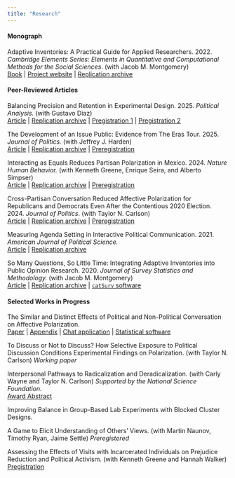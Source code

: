 ```yaml
---
title: "Research"
---
```



#### **Monograph**

Adaptive Inventories: A Practical Guide for Applied Researchers. 2022. *Cambridge Elements Series: Elements in Quantitative and Computational Methods for the Social Sciences*. (with Jacob M. Montgomery)\
[Book](https://www.cambridge.org/core/elements/abs/adaptive-inventories/56F7F734D6A22261D7BD2887CA9E8F97){target="_blank"} | [Project website](https://catsurv.com/){target="_blank"} | [Replication archive](https://codeocean.com/capsule/2685679/tree/v2){target="_blank"}


#### **Peer-Reviewed Articles**

Balancing Precision and Retention in Experimental Design. 2025. *Political Analysis.* (with Gustavo Diaz) \
[Article](https://doi.org/10.1017/pan.2025.10008){target="_blank"} |
[Replication archive](https://doi.org/10.7910/DVN/LMFOBS){target="_blank"} |
[Pregistration 1](https://osf.io/xj35p){target="_blank"}  |
[Pregistration 2](https://osf.io/kpwy6){target="_blank"} 

The Development of an Issue Public: Evidence from The Eras Tour. 2025. *Journal of Politics.* (with Jeffrey J. Harden) \
 [Article](https://doi.org/10.1086/737279){target="_blank"} |
 [Replication archive](https://doi.org/10.7910/DVN/NQLNFZ){target="_blank"} |
 [Preregistration](https://osf.io/m6nqd){target="_blank"}

Interacting as Equals Reduces Partisan Polarization in Mexico. 2024. *Nature Human Behavior.* (with Kenneth Greene, Enrique Seira, and Alberto Simpser)\
[Article](https://doi.org/10.1038/s41562-024-02043-y){target="_blank"} |
[Replication archive](https://osf.io/f7bzy/){target="_blank"} |
[Preregistration](https://www.socialscienceregistry.org/trials/8143){target="_blank"}

Cross-Partisan Conversation Reduced Affective Polarization for Republicans and Democrats Even After the Contentious 2020 Election. 2024. *Journal of Politics*. (with Taylor N. Carlson)\
[Article](https://doi.org/10.1086/729931){target="_blank"} |
[Replication archive](https://doi.org/10.7910/DVN/EVRMBG){target="_blank"} |
[Preregistration](https://osf.io/sfr9c){target="_blank"}

Measuring Agenda Setting in Interactive Political Communication. 2021. *American Journal of Political Science.*\
[Article](https://onlinelibrary.wiley.com/doi/abs/10.1111/ajps.12653){target="_blank"} |
[Replication archive](https://doi.org/10.7910/DVN/MYM5OB){target="_blank"}

So Many Questions, So Little Time: Integrating Adaptive Inventories into Public Opinion Research. 2020. *Journal of Survey Statistics and Methodology.* (with Jacob M. Montgomery) \
[Article](https://doi.org/10.1093/jssam/smz027){target="_blank"} | [Replication archive](https://doi.org/10.7910/DVN/BRJAPZ){target="_blank"} | [`catSurv` software](https://cran.r-project.org/package=catSurv){target="_blank"}


#### **Selected Works in Progress**

The Similar and Distinct Effects of Political and Non-Political Conversation on Affective Polarization.\
[Paper](files/conversations.pdf){target="_blank"} | [Appendix](files/conversations_appendix.pdf){target="_blank"} | [Chat application](https://chatter-washu.herokuapp.com/){target="_blank"} | [Statistical software](https://github.com/erossiter/blockclustr){target="_blank"}

To Discuss or Not to Discuss? How Selective Exposure to Political Discussion Conditions Experimental Findings on Polarization. (with Taylor N. Carlson) *Working paper*

Interpersonal Pathways to Radicalization and Deradicalization. (with Carly Wayne and Taylor N. Carlson) *Supported by the National Science Foundation.*\
[Award Abstract](https://www.nsf.gov/awardsearch/showAward?AWD_ID=2241835&HistoricalAwards=false){target="_blank"} 

Improving Balance in Group-Based Lab Experiments with Blocked Cluster Designs.

A Game to Elicit Understanding of Others' Views. (with Martin Naunov, Timothy Ryan, Jaime Settle) *Preregistered*

Assessing the Effects of Visits with Incarcerated Individuals on Prejudice Reduction and Political Activism. (with Kenneth Greene and Hannah Walker)\
[Pregistration](https://aspredicted.org/MGS_33H){target="_blank"}



